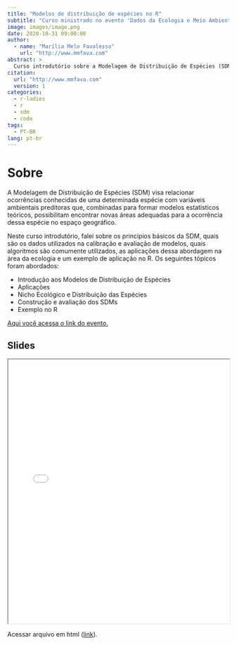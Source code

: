 ```yaml
---
title: "Modelos de distribuição de espécies no R"
subtitle: "Curso ministrado no evento 'Dados da Ecologia e Meio Ambiente Aplicados ao R'"
image: images/image.png
date: 2020-10-31 09:00:00
author:
  - name: "Marília Melo Favalesso"
    url: "http://www.mmfava.com"
abstract: >
  Curso introdutório sobre a Modelagem de Distribuição de Espécies (SDM), abordando princípios básicos, dados utilizados, algoritmos comuns, aplicações na ecologia e um exemplo prático no R.
citation: 
  url: "http://www.mmfava.com"
  version: 1
categories:
  - r-ladies
  - r
  - sdm
  - code
tags: 
  - PT-BR
lang: pt-br
---
```


# Sobre

A Modelagem de Distribuição de Espécies (SDM) visa relacionar ocorrências conhecidas de uma determinada espécie com variáveis ambientais preditoras que, combinadas para formar modelos estatísticos teóricos, possibilitam encontrar novas áreas adequadas para a ocorrência dessa espécie no espaço geográfico.

Neste curso introdutório, falei sobre os princípios básicos da SDM, quais são os dados utilizados na calibração e avaliação de modelos, quais algoritmos são comumente utilizados, as aplicações dessa abordagem na área da ecologia e um exemplo de aplicação no R. Os seguintes tópicos foram abordados:

- Introdução aos Modelos de Distribuição de Espécies
- Aplicações
- Nicho Ecológico e Distribuição das Espécies
- Construção e avaliação dos SDMs
- Exemplo no R

[Aqui você acessa o link do evento.](https://www.sympla.com.br/we-r-ladies---dados-da-ecologia-e-meio-ambiente-aplicados-ao-r__1013350)

## Slides

<iframe src="modelagem_distribuicao_especies.pdf" width="100%" height="600px"></iframe>

Acessar arquivo em html ([link](https://mmfava.netlify.app/talk/2021-08-14-mode-nicho-rladies/niche_modelling.html#1)).

